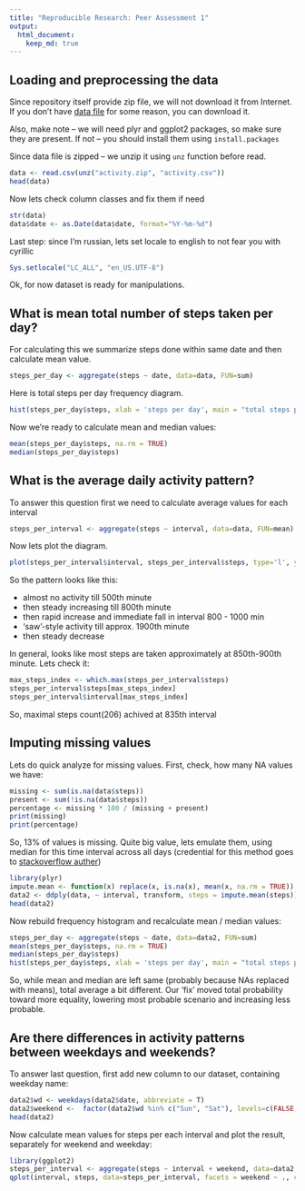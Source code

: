 ```yaml
---
title: "Reproducible Research: Peer Assessment 1"
output: 
  html_document:
    keep_md: true
---
```



## Loading and preprocessing the data

Since repository itself provide zip file, we will not download it from Internet.
If you don't have [data file](https://d396qusza40orc.cloudfront.net/repdata%2Fdata%2Factivity.zip) for some reason, you can download it.

Also, make note -- we will need plyr and ggplot2 packages, so make sure they are present. If not -- you should install them using ```install.packages```

Since data file is zipped -- we unzip it using `unz` function before read.
```r
data <- read.csv(unz("activity.zip", "activity.csv"))
head(data)
```

Now lets check column classes and fix them if need
```r
str(data)
data$date <- as.Date(data$date, format="%Y-%m-%d")
```

Last step: since I'm russian, lets set locale to english to not fear you with cyrillic
```r
Sys.setlocale("LC_ALL", "en_US.UTF-8")
```

Ok, for now dataset is ready for manipulations.

## What is mean total number of steps taken per day?
For calculating this we summarize steps done within same date and then calculate mean value.

```r
steps_per_day <- aggregate(steps ~ date, data=data, FUN=sum)
```
Here is total steps per day frequency diagram.
```r
hist(steps_per_day$steps, xlab = 'steps per day', main = "total steps per day frequency", breaks=20)
```

Now we're ready to calculate mean and median values:
```r
mean(steps_per_day$steps, na.rm = TRUE)
median(steps_per_day$steps)
```

## What is the average daily activity pattern?

To answer this question first we need to calculate average values for each interval
```r
steps_per_interval <- aggregate(steps ~ interval, data=data, FUN=mean)
```

Now lets plot the diagram.
```r
plot(steps_per_interval$interval, steps_per_interval$steps, type='l', ylab="average steps count", xlab='interval number', main='typical pattern across all days')
```

So the pattern looks like this: 

* almost no activity till 500th minute
* then steady increasing till 800th minute
* then rapid increase and immediate fall in interval 800 - 1000 min
* 'saw'-style activity till approx. 1900th minute
* then steady decrease

In general, looks like most steps are taken approximately at 850th-900th minute.
Lets check it:

```r
max_steps_index <- which.max(steps_per_interval$steps)
steps_per_interval$steps[max_steps_index]
steps_per_interval$interval[max_steps_index]
```
So, maximal steps count(206) achived at 835th interval

## Imputing missing values

Lets do quick analyze for missing values. First, check, how many NA values we have:

```r
missing <- sum(is.na(data$steps))
present <- sum(!is.na(data$steps))
percentage <- missing * 100 / (missing + present)
print(missing)
print(percentage)
```
So, 13% of values is missing. Quite big value, lets emulate them, using median for this time interval across all days
(credential for this method goes to [stackoverflow auther](https://stackoverflow.com/questions/9322773/how-to-replace-na-with-mean-by-subset-in-r-impute-with-plyr))

```r
library(plyr)
impute.mean <- function(x) replace(x, is.na(x), mean(x, na.rm = TRUE))
data2 <- ddply(data, ~ interval, transform, steps = impute.mean(steps))
head(data2)
```

Now rebuild frequency histogram and recalculate mean / median values:
```r
steps_per_day <- aggregate(steps ~ date, data=data2, FUN=sum)
mean(steps_per_day$steps, na.rm = TRUE)
median(steps_per_day$steps)
hist(steps_per_day$steps, xlab = 'steps per day', main = "total steps per day frequency", breaks=20)
```

So, while mean and median are left same (probably because NAs replaced with means), total average a bit different.
Our 'fix' moved total probability toward more equality, lowering most probable scenario and increasing less probable.

## Are there differences in activity patterns between weekdays and weekends?

To answer last question, first  add new column to our dataset, containing weekday name:
```r
data2$wd <- weekdays(data2$date, abbreviate = T)
data2$weekend <-  factor(data2$wd %in% c("Sun", "Sat"), levels=c(FALSE, TRUE), labels=c("weekday", "weekend"))
head(data2)
```

Now calculate mean values for steps per each interval and plot the result,  separately for weekend and weekday:
```r
library(ggplot2)
steps_per_interval <- aggregate(steps ~ interval + weekend, data=data2, FUN=mean)
qplot(interval, steps, data=steps_per_interval, facets = weekend ~ ., col=weekend, geom = c("point", "path"))
```